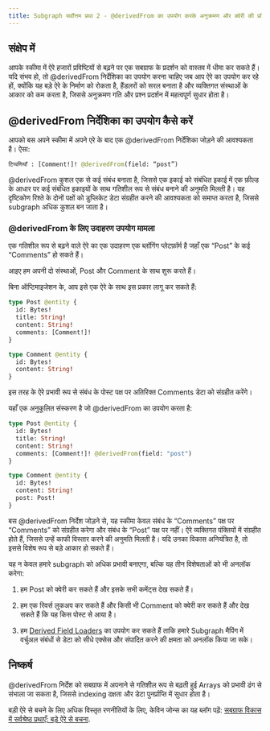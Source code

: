 ```yaml
---
title: Subgraph सर्वोत्तम प्रथा 2 - @derivedFrom का उपयोग करके अनुक्रमण और क्वेरी की प्रतिक्रियाशीलता में सुधार करें।
---
```


## संक्षेप में

आपके स्कीमा में ऐरे हजारों प्रविष्टियों से बढ़ने पर एक सबग्राफ के प्रदर्शन को वास्तव में धीमा कर सकते हैं। यदि संभव हो, तो @derivedFrom निर्देशिका का उपयोग करना चाहिए जब आप ऐरे का उपयोग कर रहे हों, क्योंकि यह बड़े ऐरे के निर्माण को रोकता है, हैंडलरों को सरल बनाता है और व्यक्तिगत संस्थाओं के आकार को कम करता है, जिससे अनुक्रमण गति और प्रश्न प्रदर्शन में महत्वपूर्ण सुधार होता है।

## @derivedFrom निर्देशिका का उपयोग कैसे करें

आपको बस अपने स्कीमा में अपने एरे के बाद एक @derivedFrom निर्देशिका जोड़ने की आवश्यकता है। ऐसा:

```graphql
टिप्पणियाँ : [Comment!]! @derivedFrom(field: “post”)
```

@derivedFrom कुशल एक से कई संबंध बनाता है, जिससे एक इकाई को संबंधित इकाई में एक फ़ील्ड के आधार पर कई संबंधित इकाइयों के साथ गतिशील रूप से संबंध बनाने की अनुमति मिलती है। यह दृष्टिकोण रिश्ते के दोनों पक्षों को डुप्लिकेट डेटा संग्रहीत करने की आवश्यकता को समाप्त करता है, जिससे subgraph अधिक कुशल बन जाता है।

### @derivedFrom के लिए उदाहरण उपयोग मामला

एक गतिशील रूप से बढ़ने वाले ऐरे का एक उदाहरण एक ब्लॉगिंग प्लेटफ़ॉर्म है जहाँ एक “Post” के कई “Comments” हो सकते हैं।

आइए हम अपनी दो संस्थाओं, Post और Comment के साथ शुरू करते हैं।

बिना ऑप्टिमाइजेशन के, आप इसे एक ऐरे के साथ इस प्रकार लागू कर सकते हैं:

```graphql
type Post @entity {
  id: Bytes!
  title: String!
  content: String!
  comments: [Comment!]!
}

type Comment @entity {
  id: Bytes!
  content: String!
}
```

इस तरह के ऐरे प्रभावी रूप से संबंध के पोस्ट पक्ष पर अतिरिक्त Comments डेटा को संग्रहीत करेंगे।

यहाँ एक अनुकूलित संस्करण है जो @derivedFrom का उपयोग करता है:

```graphql
type Post @entity {
  id: Bytes!
  title: String!
  content: String!
  comments: [Comment!]! @derivedFrom(field: "post")
}

type Comment @entity {
  id: Bytes!
  content: String!
  post: Post!
}
```

बस @derivedFrom निर्देश जोड़ने से, यह स्कीमा केवल संबंध के “Comments” पक्ष पर “Comments” को संग्रहीत करेगा और संबंध के “Post” पक्ष पर नहीं। ऐरे व्यक्तिगत पंक्तियों में संग्रहीत होते हैं, जिससे उन्हें काफी विस्तार करने की अनुमति मिलती है। यदि उनका विकास अनियंत्रित है, तो इससे विशेष रूप से बड़े आकार हो सकते हैं।

यह न केवल हमारे subgraph को अधिक प्रभावी बनाएगा, बल्कि यह तीन विशेषताओं को भी अनलॉक करेगा:

1. हम Post को क्वेरी कर सकते हैं और इसके सभी कमेंट्स देख सकते हैं।

2. हम एक रिवर्स लुकअप कर सकते हैं और किसी भी Comment को क्वेरी कर सकते हैं और देख सकते हैं कि यह किस पोस्ट से आया है।

3. हम [Derived Field Loaders](/developing/graph-ts/api/#looking-up-derived-entities) का उपयोग कर सकते हैं ताकि हमारे Subgraph मैपिंग में वर्चुअल संबंधों से डेटा को सीधे एक्सेस और संपादित करने की क्षमता को अनलॉक किया जा सके।

## निष्कर्ष

@derivedFrom निर्देश को सबग्राफ में अपनाने से गतिशील रूप से बढ़ती हुई Arrays को प्रभावी ढंग से संभाला जा सकता है, जिससे indexing दक्षता और डेटा पुनर्प्राप्ति में सुधार होता है।

बड़ी ऐरे से बचने के लिए अधिक विस्तृत रणनीतियों के लिए, केविन जोन्स का यह ब्लॉग पढ़ें: [सबग्राफ विकास में सर्वश्रेष्ठ प्रथाएँ: बड़े ऐरे से बचना](https://thegraph.com/blog/improve-subgraph-performance-avoiding-large-arrays/).
